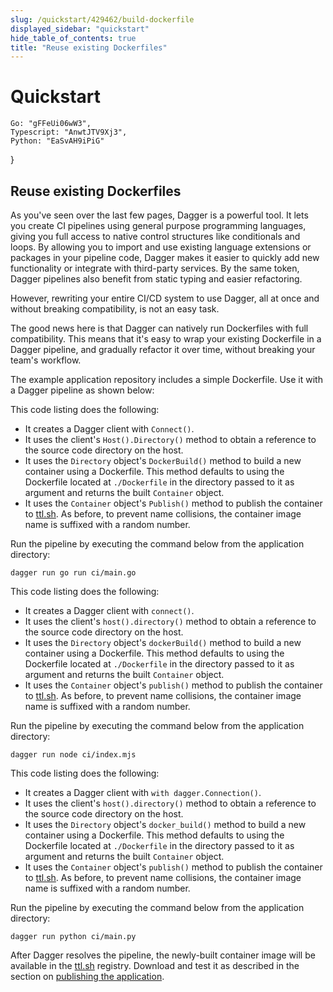 ```yaml
---
slug: /quickstart/429462/build-dockerfile
displayed_sidebar: "quickstart"
hide_table_of_contents: true
title: "Reuse existing Dockerfiles"
---
```


# Quickstart


    Go: "gFFeUi06wW3",
    Typescript: "AnwtJTV9Xj3",
    Python: "EaSvAH9iPiG"
}

<QuickstartDoc embeds={ids}>

## Reuse existing Dockerfiles

As you've seen over the last few pages, Dagger is a powerful tool. It lets you create CI pipelines using general purpose programming languages, giving you full access to native control structures like conditionals and loops. By allowing you to import and use existing language extensions or packages in your pipeline code, Dagger makes it easier to quickly add new functionality or integrate with third-party services. By the same token, Dagger pipelines also benefit from static typing and easier refactoring.

However, rewriting your entire CI/CD system to use Dagger, all at once and without breaking compatibility, is not an easy task.

The good news here is that Dagger can natively run Dockerfiles with full compatibility. This means that it's easy to wrap your existing Dockerfile in a Dagger pipeline, and gradually refactor it over time, without breaking your team's workflow.

The example application repository includes a simple Dockerfile. Use it with a Dagger pipeline as shown below:

<Tabs groupId="language" className="embeds">
<TabItem value="Go">

<Embed id="gFFeUi06wW3"/>

This code listing does the following:

- It creates a Dagger client with `Connect()`.
- It uses the client's `Host().Directory()` method to obtain a reference to the source code directory on the host.
- It uses the `Directory` object's `DockerBuild()` method to build a new container using a Dockerfile. This method defaults to using the Dockerfile located at `./Dockerfile` in the directory passed to it as argument and returns the built `Container` object.
- It uses the `Container` object's `Publish()` method to publish the container to [ttl.sh](https://ttl.sh). As before, to prevent name collisions, the container image name is suffixed with a random number.

Run the pipeline by executing the command below from the application directory:

```shell
dagger run go run ci/main.go
```

</TabItem>
<TabItem value="Typescript">

<Embed id="AnwtJTV9Xj3"/>

This code listing does the following:

- It creates a Dagger client with `connect()`.
- It uses the client's `host().directory()` method to obtain a reference to the source code directory on the host.
- It uses the `Directory` object's `dockerBuild()` method to build a new container using a Dockerfile. This method defaults to using the Dockerfile located at `./Dockerfile` in the directory passed to it as argument and returns the built `Container` object.
- It uses the `Container` object's `publish()` method to publish the container to [ttl.sh](https://ttl.sh). As before, to prevent name collisions, the container image name is suffixed with a random number.

Run the pipeline by executing the command below from the application directory:

```shell
dagger run node ci/index.mjs
```

</TabItem>
<TabItem value="Python">

<Embed id="EaSvAH9iPiG"/>

This code listing does the following:

- It creates a Dagger client with `with dagger.Connection()`.
- It uses the client's `host().directory()` method to obtain a reference to the source code directory on the host.
- It uses the `Directory` object's `docker_build()` method to build a new container using a Dockerfile. This method defaults to using the Dockerfile located at `./Dockerfile` in the directory passed to it as argument and returns the built `Container` object.
- It uses the `Container` object's `publish()` method to publish the container to [ttl.sh](https://ttl.sh). As before, to prevent name collisions, the container image name is suffixed with a random number.

Run the pipeline by executing the command below from the application directory:

```shell
dagger run python ci/main.py
```

</TabItem>
</Tabs>

After Dagger resolves the pipeline, the newly-built container image will be available in the [ttl.sh](https://ttl.sh) registry. Download and test it as described in the section on [publishing the application](./730264-publish.mdx).

</QuickstartDoc>
